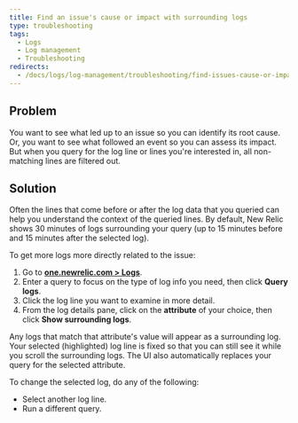 ```yaml
---
title: Find an issue's cause or impact with surrounding logs
type: troubleshooting
tags:
  - Logs
  - Log management
  - Troubleshooting
redirects:
  - /docs/logs/log-management/troubleshooting/find-issues-cause-or-impact-surrounding-logs
---
```


## Problem

You want to see what led up to an issue so you can identify its root cause. Or, you want to see what followed an event so you can assess its impact. But when you query for the log line or lines you're interested in, all non-matching lines are filtered out.

## Solution

Often the lines that come before or after the log data that you queried can help you understand the context of the queried lines. By default, New Relic shows 30 minutes of logs surrounding your query (up to 15 minutes before and 15 minutes after the selected log).

To get more logs more directly related to the issue:

1. Go to **[one.newrelic.com > Logs](https://one.newrelic.com)**.
2. Enter a query to focus on the type of log info you need, then click **Query logs**.
3. Click the log line you want to examine in more detail.
4. From the log details pane, click on the **attribute** of your choice, then click **Show surrounding logs**.

Any logs that match that attribute's value will appear as a surrounding log. Your selected (highlighted) log line is fixed so that you can still see it while you scroll the surrounding logs. The UI also automatically replaces your query for the selected attribute.

To change the selected log, do any of the following:

* Select another log line.
* Run a different query.
